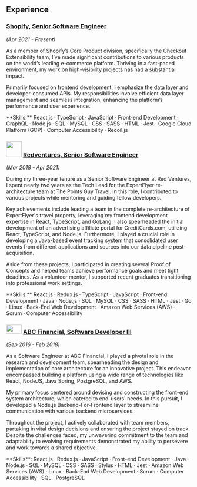 ## Experience

### <Icon name="shopify" /> [Shopify, Senior Software Engineer](https://www.shopify.com/)
_(Apr 2021 - Present)_

As a member of Shopify’s Core Product division, specifically the Checkout Extensibility team, I’ve made significant contributions to various products on the world’s leading e-commerce platform. Thriving in a fast-paced environment, my work on high-visibility projects has had a substantial impact.

Primarily focused on frontend development, I emphasize the data layer and developer-consumed APIs. My responsibilities involve efficient data layer management and seamless integration, enhancing the platform’s performance and user experience.

<p className="text-sm mt-4 bg-neutral-950/80 p-2 rounded-lg">
**Skills:** <Icon name="react" /> React.js · <Icon name="typescript" /> TypeScript · <Icon name="javascript" /> JavaScript · Front-end Development · <Icon name="graphql" /> GraphQL · <Icon name="node-js" /> Node.js · SQL · <Icon name="mysql" /> MySQL · <Icon name="css3" /> CSS · <Icon name="sass" /> SASS · <Icon name="html5" /> HTML · <Icon name="jest" /> Jest · <Icon name="googlecloud" /> Google Cloud Platform (GCP) · Computer Accessibility · Recoil.js
</p>

### <Image src="/img/RV.svg" width="42" height="42" loading="lazy" className="inline-block" /> [Redventures, Senior Software Engineer](https://www.redventures.com/about/brands)
_(Mar 2018 - Apr 2021)_

During my three-year tenure as a Senior Software Engineer at Red Ventures, I spent nearly two years as the Tech Lead for the ExpertFlyer re-architecture team at The Points Guy Travel. In this role, I contributed to various projects while mentoring and guiding fellow developers.

Key achievements include leading a team in the complete re-architecture of ExpertFlyer's travel property, leveraging my frontend development expertise in React, TypeScript, and GoLang. I also spearheaded the initial development of an advertising affiliate portal for CreditCards.com, utilizing React, TypeScript, and Node.js. Furthermore, I played a crucial role in developing a Java-based event tracking system that consolidated user events from different applications and sources into our data pipeline post-acquisition.

Aside from these projects, I participated in creating several Proof of Concepts and helped teams achieve performance goals and meet tight deadlines. As a volunteer mentor, I supported recent graduates transitioning into professional work settings.

<p className="text-sm mt-4 bg-neutral-950/80 p-2 rounded-lg">
**Skills:** <Icon name="react" /> React.js · <Icon name="redux" /> Redux.js · <Icon name="typescript" /> TypeScript · <Icon name="javascript" /> JavaScript · Front-end Development · <Icon name="java" /> Java · <Icon name="node-js" /> Node.js · SQL · <Icon name="mysql" /> MySQL · <Icon name="css3" /> CSS · <Icon name="sass" /> SASS · <Icon name="html5" /> HTML · <Icon name="jest" /> Jest · <Icon name="go" /> Go · <Icon name="linux" /> Linux · Back-End Web Development · <Icon name="amazonaws" /> Amazon Web Services (AWS) · Scrum · Computer Accessibility
</p>

### <Image src="/img/abc.webp" width="42" height="25" loading="lazy" className="inline-block" /> [ABC Financial, Software Developer III](https://abcfitness.com/)
_(Sep 2016 - Feb 2018)_

As a Software Engineer at ABC Financial, I played a pivotal role in the research and development team, spearheading the design and implementation of core architecture for an innovative project. This endeavor encompassed building a platform using a wide range of technologies like React, NodeJS, Java Spring, PostgreSQL, and AWS.

My primary focus centered around devising and constructing the front-end system architecture, which catered to end-users' needs. In this pursuit, I developed a Node.js Backend-For-Frontend layer to streamline communication with various backend microservices.

Throughout the project, I actively collaborated with team members, partaking in vital design decisions and ensuring the project stayed on track. Despite the challenges faced, my unwavering commitment to the team and adaptability to evolving requirements demonstrated my ability to persevere and work towards a shared objective.

<p className="text-sm mt-4 bg-neutral-950/80 p-2 rounded-lg">
**Skills**: <Icon name="react" /> React.js · <Icon name="redux" /> Redux.js · <Icon name="javascript" /> JavaScript · Front-end Development · <Icon name="java" /> Java · <Icon name="node-js" /> Node.js · SQL · <Icon name="mysql" /> MySQL · <Icon name="css3" /> CSS  · <Icon name="sass" /> SASS · <Icon name="stylus" /> Stylus · <Icon name="html5" /> HTML · <Icon name="jest" /> Jest · <Icon name="amazonaws" /> Amazon Web Services (AWS) · <Icon name="linux" /> Linux · Back-End Web Development · Scrum · Computer Accessibility · SQL · <Icon name="postgresql" /> PostgreSQL
</p>
